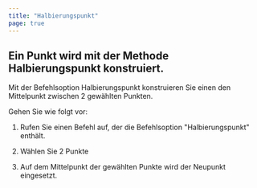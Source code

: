 ```yaml
---
title: "Halbierungspunkt"
page: true
---
```

## Ein Punkt wird mit der Methode Halbierungspunkt konstruiert.

Mit der Befehlsoption Halbierungspunkt konstruieren Sie einen den Mittelpunkt zwischen 2 gew&#228;hlten Punkten.

Gehen Sie wie folgt vor:

1. Rufen Sie einen Befehl auf, der die Befehlsoption &quot;Halbierungspunkt&quot; enth&#228;lt.

2. W&#228;hlen Sie 2 Punkte

3. Auf dem Mittelpunkt der gew&#228;hlten Punkte wird der Neupunkt eingesetzt.



